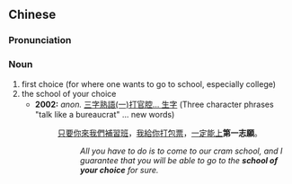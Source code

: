 {{also|第一志愿}}
==Chinese==
{{zh-forms|s=第一志愿|type=22}}

===Pronunciation===
{{zh-pron
|m=dì一 zhìyuàn
|cat=n
}}

===Noun===
{{zh-noun}}

# first choice (for where one wants to go to school, especially college)
# the school of your choice
#* '''2002:''' ''anon.'' [http://chinese.csie.ncnu.edu.tw/functions/course/coursemain.php?lectureid=songjuyu-20020724222700 三字熟語(一)打官腔... 生字] (Three character phrases "talk like a bureaucrat" ... new words)
#*: [[只要]][[你]][[來]][[我們]][[補習班]]，[[我]][[給]][[你]][[打包票]]，[[一定]][[能]][[上]]'''第一志願'''。
#*:: ''All you have to do is to come to our cram school, and I guarantee that you will be able to go to the '''school of your choice''' for sure.''